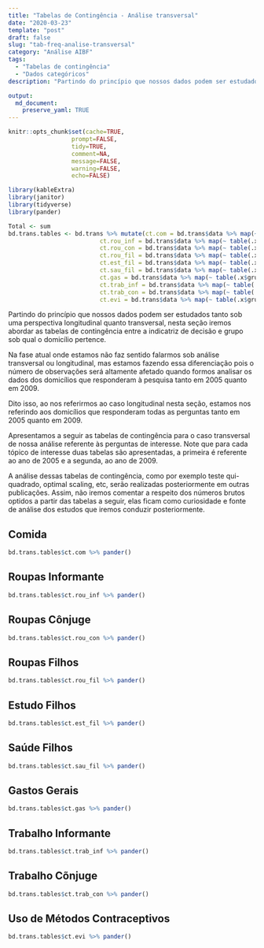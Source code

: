```yaml
---
title: "Tabelas de Contingência - Análise transversal"
date: "2020-03-23"
template: "post"
draft: false
slug: "tab-freq-analise-transversal"
category: "Análise AIBF"
tags:
  - "Tabelas de contingência"
  - "Dados categóricos"
description: "Partindo do princípio que nossos dados podem ser estudados tanto sob uma perspectiva longitudinal quanto transversal, nesta seção iremos abordar as tabelas de contingência entre a indicatriz de decisão e grupo sob qual o domicílio pertence."

output: 
  md_document:
    preserve_yaml: TRUE
---
```


```r
knitr::opts_chunk$set(cache=TRUE,
                  prompt=FALSE,
                  tidy=TRUE,
                  comment=NA,
                  message=FALSE,
                  warning=FALSE,
                  echo=FALSE)
```

```r
library(kableExtra)
library(janitor)
library(tidyverse)
library(pander)
```

```r
Total <- sum
bd.trans.tables <- bd.trans %>% mutate(ct.com = bd.trans$data %>% map(~ table(.x$grupo, .x$indicatriz.com) %>% addmargins(FUN = Total, quiet = T)),
                          ct.rou_inf = bd.trans$data %>% map(~ table(.x$grupo, .x$indicatriz.rou_inf) %>% addmargins(FUN = Total, quiet = T)),
                          ct.rou_con = bd.trans$data %>% map(~ table(.x$grupo, .x$indicatriz.rou_con) %>% addmargins(FUN = Total, quiet = T)),
                          ct.rou_fil = bd.trans$data %>% map(~ table(.x$grupo, .x$indicatriz.rou_fil) %>% addmargins(FUN = Total, quiet = T)),
                          ct.est_fil = bd.trans$data %>% map(~ table(.x$grupo, .x$indicatriz.est_fil) %>% addmargins(FUN = Total, quiet = T)),
                          ct.sau_fil = bd.trans$data %>% map(~ table(.x$grupo, .x$indicatriz.sau_fil) %>% addmargins(FUN = Total, quiet = T)),
                          ct.gas = bd.trans$data %>% map(~ table(.x$grupo, .x$indicatriz.gas) %>% addmargins(FUN = Total, quiet = T)),
                          ct.trab_inf = bd.trans$data %>% map(~ table(.x$grupo, .x$indicatriz.trab_inf) %>% addmargins(FUN = Total, quiet = T)),
                          ct.trab_con = bd.trans$data %>% map(~ table(.x$grupo, .x$indicatriz.trab_con) %>% addmargins(FUN = Total, quiet = T)),
                          ct.evi = bd.trans$data %>% map(~ table(.x$grupo, .x$indicatriz.evi) %>% addmargins(FUN = Total, quiet = T))) %>% select(-2)

```

Partindo do princípio que nossos dados podem ser estudados tanto sob uma perspectiva longitudinal quanto transversal, nesta seção iremos abordar as tabelas de contingência entre a indicatriz de decisão e grupo sob qual o domicílio pertence.

Na fase atual onde estamos não faz sentido falarmos sob análise transversal ou longitudinal, mas estamos fazendo essa diferenciação pois o número de observações será altamente afetado quando formos analisar os dados dos domicílios que responderam à pesquisa tanto em 2005 quanto em 2009.

Dito isso, ao nos referirmos ao caso longitudinal nesta seção, estamos nos referindo aos domicílios que responderam todas as perguntas tanto em 2005 quanto em 2009.

Apresentamos a seguir as tabelas de contingência para o caso transversal de nossa análise referente às perguntas de interesse. Note que para cada tópico de interesse duas tabelas são apresentadas, a primeira é referente ao ano de 2005 e a segunda, ao ano de 2009.

A análise dessas tabelas de contingência, como por exemplo teste qui-quadrado, optimal scaling, etc, serão realizadas posteriormente em outras publicações. Assim, não iremos comentar a respeito dos números brutos optidos a partir das tabelas a seguir, elas ficam como curiosidade e fonte de análise dos estudos que iremos conduzir posteriormente.

## Comida

```r
bd.trans.tables$ct.com %>% pander()
```

## Roupas Informante

```r
bd.trans.tables$ct.rou_inf %>% pander()
```

## Roupas Cônjuge

```r
bd.trans.tables$ct.rou_con %>% pander()
```

## Roupas Filhos

```r
bd.trans.tables$ct.rou_fil %>% pander()
```

## Estudo Filhos

```r
bd.trans.tables$ct.est_fil %>% pander()
```

## Saúde Filhos

```r
bd.trans.tables$ct.sau_fil %>% pander()
```

## Gastos Gerais

```r
bd.trans.tables$ct.gas %>% pander()
```

## Trabalho Informante

```r
bd.trans.tables$ct.trab_inf %>% pander()
```

## Trabalho Cõnjuge

```r
bd.trans.tables$ct.trab_con %>% pander()
```

## Uso de Métodos Contraceptivos

```r
bd.trans.tables$ct.evi %>% pander()
```